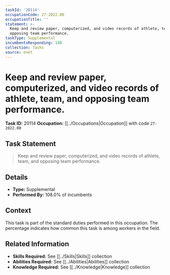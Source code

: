 ```yaml
---
taskId: '20114'
occupationCode: 27-2022.00
occupationTitle: ''
statement: >-
  Keep and review paper, computerized, and video records of athlete, team, and
  opposing team performance.
taskType: Supplemental
incumbentsResponding: 108
collection: Tasks
source: onet
---
```

# Keep and review paper, computerized, and video records of athlete, team, and opposing team performance.

**Task ID:** 20114
**Occupation:** [[../Occupations|Occupation]] with code `27-2022.00`

## Task Statement

> Keep and review paper, computerized, and video records of athlete, team, and opposing team performance.

## Details

- **Type:** Supplemental
- **Performed By:** 108.0% of incumbents

## Context

This task is part of the standard duties performed in this occupation. The percentage indicates how common this task is among workers in the field.

## Related Information

- **Skills Required:** See [[../Skills|Skills]] collection
- **Abilities Required:** See [[../Abilities|Abilities]] collection
- **Knowledge Required:** See [[../Knowledge|Knowledge]] collection
